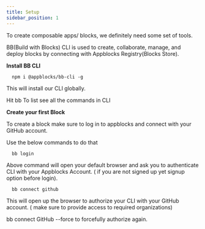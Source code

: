 ```yaml
---
title: Setup
sidebar_position: 1
---
```


To create composable apps/ blocks, we definitely need some set of tools.

BB(Build with Blocks) CLI is used to create, collaborate, manage, and deploy blocks by connecting with Appblocks Registry(Blocks Store).

**Install BB CLI**
```
  npm i @appblocks/bb-cli -g
```
This will install our CLI globally.

Hit bb To list see all the commands in CLI

**Create your first Block**

To create a block make sure to log in to appblocks and connect with your GitHub account.

Use the below commands to do that
```
  bb login
```
Above command will open your default browser and ask you to authenticate CLI with your Appblocks Account. ( if you are not signed up yet signup option before login).
```
  bb connect github
```
This will open up the browser to authorize your CLI with your GitHub account. ( make sure to provide access to required organizations)

bb connect GitHub --force to forcefully authorize again.
